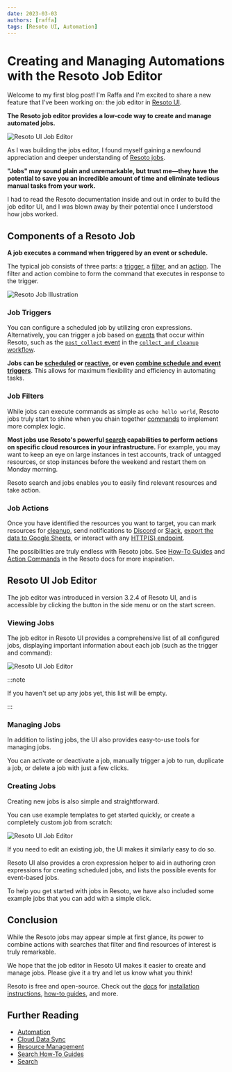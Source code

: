 ```yaml
---
date: 2023-03-03
authors: [raffa]
tags: [Resoto UI, Automation]
---
```


# Creating and Managing Automations with the Resoto Job Editor

Welcome to my first blog post! I'm Raffa and I'm excited to share a new feature that I've been working on: the job editor in [Resoto UI](/docs/getting-started/launch-resoto#launching-resoto-ui).

**The Resoto job editor provides a low-code way to create and manage automated jobs.**

![Resoto UI Job Editor](./img/banner.jpg)

<!--truncate-->

As I was building the jobs editor, I found myself gaining a newfound appreciation and deeper understanding of [Resoto jobs](/docs/concepts/automation#jobs).

**"Jobs" may sound plain and unremarkable, but trust me—they have the potential to save you an incredible amount of time and eliminate tedious manual tasks from your work.**

I had to read the Resoto documentation inside and out in order to build the job editor UI, and I was blown away by their potential once I understood how jobs worked.

## Components of a Resoto Job

**A job executes a command when triggered by an event or schedule.**

The typical job consists of three parts: a [trigger](#trigger), a [filter](#filter), and an [action](#action). The filter and action combine to form the command that executes in response to the trigger.

![Resoto Job Illustration](./img/resoto-jobs-intro.png)

### Job Triggers

You can configure a scheduled job by utilizing cron expressions. Alternatively, you can trigger a job based on [events](/docs/reference/events) that occur within Resoto, such as the [`post_collect` event](/docs/reference/events#collect-events) in the [`collect_and_cleanup` workflow](/docs/reference/workflows#collect_and_cleanup-workflow).

**Jobs can be [scheduled](/docs/how-to-guides/automation/create-a-scheduled-job) or [reactive](/docs/how-to-guides/automation/create-an-event-based-job), or even [combine schedule and event triggers](/docs/how-to-guides/automation/create-a-scheduled-event-based-job)**. This allows for maximum flexibility and efficiency in automating tasks.

### Job Filters

While jobs can execute commands as simple as `echo hello world`, Resoto jobs truly start to shine when you chain together [commands](/docs/reference/cli) to implement more complex logic.

**Most jobs use Resoto's powerful [search](/docs/reference/search) capabilities to perform actions on specific cloud resources in your infrastructure.** For example, you may want to keep an eye on large instances in test accounts, track of untagged resources, or stop instances before the weekend and restart them on Monday morning.

Resoto search and jobs enables you to easily find relevant resources and take action.

### Job Actions

Once you have identified the resources you want to target, you can mark resources for [cleanup](/docs/concepts/resource-management/cleanup), send notifications to [Discord](/docs/how-to-guides/alerting/send-discord-notifications) or [Slack](/docs/how-to-guides/alerting/send-slack-notifications), [export the data to Google Sheets](/docs/how-to-guides/data-export/export-data-to-google-sheets), or interact with any [HTTP(S) endpoint](/docs/reference/cli/action-commands/http).

The possibilities are truly endless with Resoto jobs. See [How-To Guides](/docs/how-to-guides) and [Action Commands](/docs/reference/cli/action-commands) in the Resoto docs for more inspiration.

## Resoto UI Job Editor

The job editor was introduced in version 3.2.4 of Resoto UI, and is accessible by clicking the button in the side menu or on the start screen.

### Viewing Jobs

The job editor in Resoto UI provides a comprehensive list of all configured jobs, displaying important information about each job (such as the trigger and command):

![Resoto UI Job Editor](./img/resoto-ui-jobs-overview.jpg)

:::note

If you haven't set up any jobs yet, this list will be empty.

:::

### Managing Jobs

In addition to listing jobs, the UI also provides easy-to-use tools for managing jobs.

You can activate or deactivate a job, manually trigger a job to run, duplicate a job, or delete a job with just a few clicks.

### Creating Jobs

Creating new jobs is also simple and straightforward.

You can use example templates to get started quickly, or create a completely custom job from scratch:

![Resoto UI Job Editor](./img/resoto-ui-examples.jpg)

If you need to edit an existing job, the UI makes it similarly easy to do so.

Resoto UI also provides a cron expression helper to aid in authoring cron expressions for creating scheduled jobs, and lists the possible events for event-based jobs.

To help you get started with jobs in Resoto, we have also included some example jobs that you can add with a simple click.

## Conclusion

While the Resoto jobs may appear simple at first glance, its power to combine actions with searches that filter and find resources of interest is truly remarkable.

We hope that the job editor in Resoto UI makes it easier to create and manage jobs. Please give it a try and let us know what you think!

Resoto is free and open-source. Check out the [docs](/docs) for [installation instructions](/docs/getting-started/install-resoto), [how-to guides](/docs/how-to-guides), and more.

## Further Reading

- [Automation](/docs/concepts/automation)
- [Cloud Data Sync](/docs/concepts/cloud-data-sync)
- [Resource Management](/docs/concepts/resource-management)
- [Search How-To Guides](/docs/how-to-guides/search)
- [Search](/docs/reference/search)
